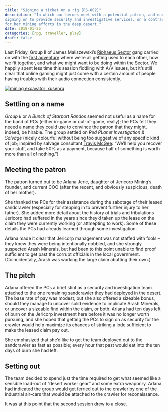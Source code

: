 ```yaml
---
title: "Signing a ticket on a rig [RS-002]"
description: "In which our heroes meet with a potential patron, and end up
signing on to provide security and investigative services, on a contract basis,
for her mining efforts in the deep desert."
date: 2019-01-25
categories: [rpg, traveller, play]
draft: false
---
```


Last Friday, Group II of James Maliszewski's [Riphaeus
Sector](https://campaignwiki.org/wiki/Riphaeus_Sector/HomePage) gang carried on
with the [first adventure](../2019-01-14-explosive-situation/index.qmd) where
we're all getting used to each other, how we fit together, and what we might
want to be doing within the Sector. We happily spent less time this session
fiddling with A/V issues, but it's still clear that online gaming might just
come with a certain amount of people having troubles with their audio connection
consistently.

::: {.column-margin}
[![mining excavator, _xusenru_](mining-excavator-thumbnail.jpg)](https://pixabay.com/en/users/xusenru-1829710/)
:::

## Settling on a name

*Group II* or *A Bunch of Starport Randos* seemed not useful as a name for the
band of PCs (either in-game or out-of-game, really); the PCs felt they neeed a
name they could use to convince the patron that they might, indeed, be hirable.
The group settled on *Red PLanet Investigation & Salvage* (nicely colourful
without being too suggestive of any specific kind of job; inspired by salvage
consultant [Travis McGee](https://en.wikipedia.org/wiki/Travis_McGee): "We'll
help you recover your stuff, and take 50% as a payment, because half of
something is worth more than all of nothing.")

## Meeting the patron

The patron turned out to be Arlana Jeric, daughter of Jericorp Mining's founder,
and current COO (after the recent, and obviously suspicious, death of her
mother).

She thanked the PCs for their assistance during the sabotage of their leased
sandcrawler (especially for stepping in to prevent further injury to her
father). She added more detail about the history of trials and tribulations
Jericorp had suffered in the years since they'd taken up the lease on the claim
they were currently working (or attmepting to work). Some of these details the
PCs had already learned through some investigation.

Arlana made it clear that Jericorp management was not staffed with fools -- they
knew they were being intentionally nobbled, and she strongly suspected Arash
Minerals, but had been to this point unable to find proof sufficient to get past
the corrupt officials in the local government. (Coincidentally, Arash was
working the large claim abutting their own.)

## The pitch

Arlana offered the PCs a brief stint as a security and investigation team
attached to the one remaining sandcrawler they had deployed in the desert. The
base rate of pay was modest, but she also offered a sizeable bonus, should they
manage to uncover solid evidence to implicate Arash Minerals, or uncover a
sizeable find within the claim, or both. Arlana had ten days left of burn on the
Jericorp investment here before it was no longer worth pursuing, and she hoped
that getting the PCs to sign on as security for the crawler would help maximize
its chances of striking a lode sufficient to make the leased claim pay out.

She emphasized that she'd like to get the team deployed out to the sandcrawler
as fast as possible; every hour that past would eat into the ten days of burn
she had left.

## Setting out

The team decided to spend just the time required to get what seemed like a
sensible load-out of "desert worker gear" and some extra weaponry. Arlana had
indicated the group would get ferried out to the crawler by one of the
industrial air-cars that would be attached to the crawler for reconaissance.

It was at this point that the second session drew to a close.
